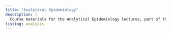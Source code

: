 ```yaml
---
title: "Analytical Epidemiology"
description: |
  Course materials for the Analytical Epidemiology lectures, part of the Introduction to Epidemiology series at the Centre for Epidemiology Versus Arthritis, University of Manchester.
listing: analysis
---
```




